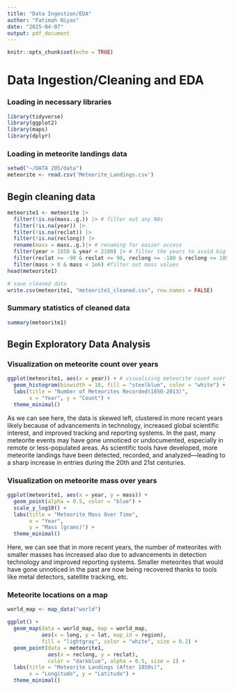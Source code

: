 ---
title: "Data Ingestion/EDA"
author: "Fatimah Niyas"
date: "2025-04-07"
output: pdf_document
---

```{r setup, include=FALSE}
knitr::opts_chunk$set(echo = TRUE)
```

# Data Ingestion/Cleaning and EDA

### Loading in necessary libraries

```{r}
library(tidyverse)
library(ggplot2)
library(maps)
library(dplyr)
```

### Loading in meteorite landings data

```{r}
setwd("~/DATA 205/data")
meteorite <- read.csv('Meteorite_Landings.csv')
```

## Begin cleaning data

```{r}
meteorite1 <- meteorite |>
  filter(!is.na(mass..g.)) |> # filter out any NAs
  filter(!is.na(year)) |>
  filter(!is.na(reclat)) |>
  filter(!is.na(reclong)) |>
  rename(mass = mass..g.)|> # renaming for easier access
  filter(year > 1850 & year < 2100) |> # filter the years to avoid big outliers
  filter(reclat >= -90 & reclat <= 90, reclong >= -180 & reclong <= 180) |> # make sure the coordinates are valid
  filter(mass > 0 & mass < 1e6) #filter out mass values
head(meteorite1)

# save cleaned data
write.csv(meteorite1, "meteorite1_cleaned.csv", row.names = FALSE)
```

### Summary statistics of cleaned data

```{r}
summary(meteorite1)
```

## Begin Exploratory Data Analysis

### Visualization on meteorite count over years

```{r}
ggplot(meteorite1, aes(x = year)) + # visualizing meteorite count over years
  geom_histogram(binwidth = 10, fill = "steelblue", color = "white") +
  labs(title = "Number of Meteorites Recorded(1850-2013)",
       x = "Year", y = "Count") +
  theme_minimal()
```

As we can see here, the data is skewed left, clustered in more recent years likely because of advancements in technology, increased global scientific interest, and improved tracking and reporting systems. In the past, many meteorite events may have gone unnoticed or undocumented, especially in remote or less-populated areas. As scientific tools have developed, more meteorite landings have been detected, recorded, and analyzed—leading to a sharp increase in entries during the 20th and 21st centuries.

### Visualization on meteorite mass over years

```{r}
ggplot(meteorite1, aes(x = year, y = mass)) +
  geom_point(alpha = 0.5, color = "blue") +
  scale_y_log10() +  
  labs(title = "Meteorite Mass Over Time",
       x = "Year",
       y = "Mass (grams)") +
  theme_minimal()
```

Here, we can see that in more recent years, the number of meteorites with smaller masses has increased also due to advancements in detection technology and improved reporting systems. Smaller meteorites that would have gone unnoticed in the past are now being recovered thanks to tools like metal detectors, satellite tracking, etc.

### Meteorite locations on a map

```{r}
world_map <- map_data("world")

ggplot() +
  geom_map(data = world_map, map = world_map,
           aes(x = long, y = lat, map_id = region),
           fill = "lightgray", color = "white", size = 0.2) +
  geom_point(data = meteorite1,
             aes(x = reclong, y = reclat),
             color = "darkblue", alpha = 0.5, size = 1) +
  labs(title = "Meteorite Landings (After 1850s)",
       x = "Longitude", y = "Latitude") +
  theme_minimal()
```


